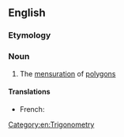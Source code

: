 ==English==

===Etymology===
{{suffix|en|polygon|metry}}

===Noun===
{{en-noun|-|+}}

# The [[mensuration]] of [[polygon]]s

====Translations====
{{trans-top}}
* French: {{t+|fr|polygonométrie|f}}
{{trans-mid}}
{{trans-bottom}}

[[Category:en:Trigonometry]]